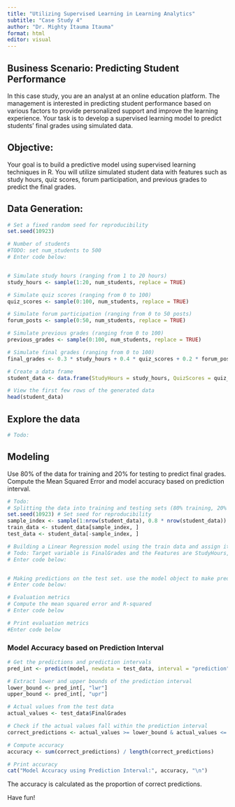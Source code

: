 ```yaml
---
title: "Utilizing Supervised Learning in Learning Analytics"
subtitle: "Case Study 4"
author: "Dr. Mighty Itauma Itauma"
format: html
editor: visual
---
```


## **Business Scenario: Predicting Student Performance**

In this case study, you are an analyst at an online education platform. The management is interested in predicting student performance based on various factors to provide personalized support and improve the learning experience. Your task is to develop a supervised learning model to predict students' final grades using simulated data.

## Objective:

Your goal is to build a predictive model using supervised learning techniques in R. You will utilize simulated student data with features such as study hours, quiz scores, forum participation, and previous grades to predict the final grades.

## Data Generation:

```r
# Set a fixed random seed for reproducibility
set.seed(10923)

# Number of students
#TODO: set num_students to 500
# Enter code below:


# Simulate study hours (ranging from 1 to 20 hours)
study_hours <- sample(1:20, num_students, replace = TRUE)

# Simulate quiz scores (ranging from 0 to 100)
quiz_scores <- sample(0:100, num_students, replace = TRUE)

# Simulate forum participation (ranging from 0 to 50 posts)
forum_posts <- sample(0:50, num_students, replace = TRUE)

# Simulate previous grades (ranging from 0 to 100)
previous_grades <- sample(0:100, num_students, replace = TRUE)

# Simulate final grades (ranging from 0 to 100)
final_grades <- 0.3 * study_hours + 0.4 * quiz_scores + 0.2 * forum_posts + 0.1 * previous_grades + rnorm(num_students, mean = 0, sd = 5) + 25

# Create a data frame
student_data <- data.frame(StudyHours = study_hours, QuizScores = quiz_scores, ForumPosts = forum_posts, PreviousGrades = previous_grades, FinalGrades = final_grades)

# View the first few rows of the generated data
head(student_data)
```

## Explore the data

```r
# Todo:
```

## Modeling

Use 80% of the data for training and 20% for testing to predict final grades. Compute the Mean Squared Error and model accuracy based on prediction interval.

```r
# Todo:
# Splitting the data into training and testing sets (80% training, 20% testing)
set.seed(10923) # Set seed for reproducibility
sample_index <- sample(1:nrow(student_data), 0.8 * nrow(student_data))
train_data <- student_data[sample_index, ]
test_data <- student_data[-sample_index, ]

# Building a Linear Regression model using the train data and assign it to an object # called model.
# Todo: Target variable is FinalGrades and the Features are StudyHours, QuizScores, # ForumPosts, and PreviousGrades
# Enter code below:


# Making predictions on the test set. use the model object to make prediction.
# Enter code below:

# Evaluation metrics
# Compute the mean squared error and R-squared
# Enter code below

# Print evaluation metrics
#Enter code below
```

### Model Accuracy based on Prediction Interval

```r
# Get the predictions and prediction intervals
pred_int <- predict(model, newdata = test_data, interval = "prediction")

# Extract lower and upper bounds of the prediction interval
lower_bound <- pred_int[, "lwr"]
upper_bound <- pred_int[, "upr"]

# Actual values from the test data
actual_values <- test_data$FinalGrades

# Check if the actual values fall within the prediction interval
correct_predictions <- actual_values >= lower_bound & actual_values <= upper_bound

# Compute accuracy
accuracy <- sum(correct_predictions) / length(correct_predictions)

# Print accuracy
cat("Model Accuracy using Prediction Interval:", accuracy, "\n")
```

The accuracy is calculated as the proportion of correct predictions.

Have fun!
